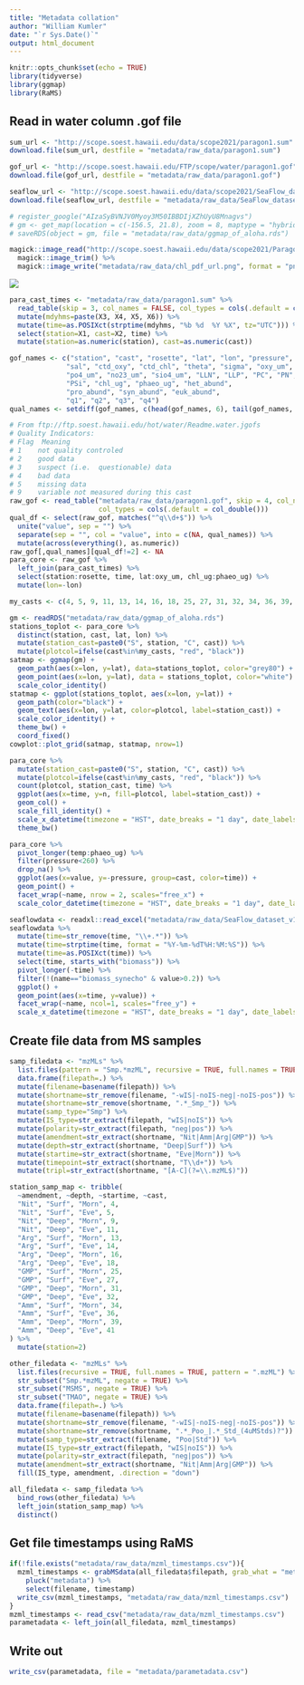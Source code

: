 ```yaml
---
title: "Metadata collation"
author: "William Kumler"
date: "`r Sys.Date()`"
output: html_document
---
```


```r
knitr::opts_chunk$set(echo = TRUE)
library(tidyverse)
library(ggmap)
library(RaMS)
```

## Read in water column .gof file

```r
sum_url <- "http://scope.soest.hawaii.edu/data/scope2021/paragon1.sum"
download.file(sum_url, destfile = "metadata/raw_data/paragon1.sum")

gof_url <- "http://scope.soest.hawaii.edu/FTP/scope/water/paragon1.gof"
download.file(gof_url, destfile = "metadata/raw_data/paragon1.gof")

seaflow_url <- "http://scope.soest.hawaii.edu/data/scope2021/SeaFlow_dataset_v1.4.xlsx"
download.file(seaflow_url, destfile = "metadata/raw_data/SeaFlow_dataset_v1.4.xlsx", mode = "wb")

# register_google("AIzaSyBVNJV0Myoy3M50IBBDIjXZhUyU8Mnagvs")
# gm <- get_map(location = c(-156.5, 21.8), zoom = 8, maptype = "hybrid")
# saveRDS(object = gm, file = "metadata/raw_data/ggmap_of_aloha.rds")

magick::image_read("http://scope.soest.hawaii.edu/data/scope2021/Paragon1CTDchlp.pdf", density = 300) %>%
  magick::image_trim() %>%
  magick::image_write("metadata/raw_data/chl_pdf_url.png", format = "png")
```

![](metadata/raw_data/chl_pdf_url.png)

```r
para_cast_times <- "metadata/raw_data/paragon1.sum" %>%
  read_table(skip = 3, col_names = FALSE, col_types = cols(.default = col_character())) %>%
  mutate(mdyhms=paste(X3, X4, X5, X6)) %>%
  mutate(time=as.POSIXct(strptime(mdyhms, "%b %d  %Y %X", tz="UTC"))) %>%
  select(station=X1, cast=X2, time) %>%
  mutate(station=as.numeric(station), cast=as.numeric(cast))

gof_names <- c("station", "cast", "rosette", "lat", "lon", "pressure", "temp",
              "sal", "ctd_oxy", "ctd_chl", "theta", "sigma", "oxy_um", "dic", "alk", "ph",
              "po4_um", "no23_um", "sio4_um", "LLN", "LLP", "PC", "PN", "PP",
              "PSi", "chl_ug", "phaeo_ug", "het_abund", 
              "pro_abund", "syn_abund", "euk_abund",
              "q1", "q2", "q3", "q4")
qual_names <- setdiff(gof_names, c(head(gof_names, 6), tail(gof_names, 4)))

# From ftp://ftp.soest.hawaii.edu/hot/water/Readme.water.jgofs
# Quality Indicators:
# Flag  Meaning
# 1    not quality controled
# 2    good data
# 3    suspect (i.e.  questionable) data
# 4    bad data
# 5    missing data
# 9    variable not measured during this cast
raw_gof <- read_table("metadata/raw_data/paragon1.gof", skip = 4, col_names = gof_names,
                      col_types = cols(.default = col_double()))
qual_df <- select(raw_gof, matches("^q\\d+$")) %>%
  unite("value", sep = "") %>%
  separate(sep = "", col = "value", into = c(NA, qual_names)) %>%
  mutate(across(everything(), as.numeric))
raw_gof[,qual_names][qual_df!=2] <- NA
para_core <- raw_gof %>% 
  left_join(para_cast_times) %>%
  select(station:rosette, time, lat:oxy_um, chl_ug:phaeo_ug) %>%
  mutate(lon=-lon)
```

```r
my_casts <- c(4, 5, 9, 11, 13, 14, 16, 18, 25, 27, 31, 32, 34, 36, 39, 41)

gm <- readRDS("metadata/raw_data/ggmap_of_aloha.rds")
stations_toplot <- para_core %>%
  distinct(station, cast, lat, lon) %>%
  mutate(station_cast=paste0("S", station, "C", cast)) %>%
  mutate(plotcol=ifelse(cast%in%my_casts, "red", "black"))
satmap <- ggmap(gm) +
  geom_path(aes(x=lon, y=lat), data=stations_toplot, color="grey80") +
  geom_point(aes(x=lon, y=lat), data = stations_toplot, color="white") +
  scale_color_identity()
statmap <- ggplot(stations_toplot, aes(x=lon, y=lat)) +
  geom_path(color="black") +
  geom_text(aes(x=lon, y=lat, color=plotcol, label=station_cast)) +
  scale_color_identity() +
  theme_bw() +
  coord_fixed()
cowplot::plot_grid(satmap, statmap, nrow=1)  

para_core %>%
  mutate(station_cast=paste0("S", station, "C", cast)) %>%
  mutate(plotcol=ifelse(cast%in%my_casts, "red", "black")) %>%
  count(plotcol, station_cast, time) %>%
  ggplot(aes(x=time, y=n, fill=plotcol, label=station_cast)) +
  geom_col() +
  scale_fill_identity() +
  scale_x_datetime(timezone = "HST", date_breaks = "1 day", date_labels="%b %d") +
  theme_bw()

para_core %>%
  pivot_longer(temp:phaeo_ug) %>%
  filter(pressure<260) %>%
  drop_na() %>%
  ggplot(aes(x=value, y=-pressure, group=cast, color=time)) +
  geom_point() +
  facet_wrap(~name, nrow = 2, scales="free_x") +
  scale_color_datetime(timezone = "HST", date_breaks = "1 day", date_labels="%b %d")

seaflowdata <- readxl::read_excel("metadata/raw_data/SeaFlow_dataset_v1.4.xlsx")
seaflowdata %>%
  mutate(time=str_remove(time, "\\+.*")) %>%
  mutate(time=strptime(time, format = "%Y-%m-%dT%H:%M:%S")) %>%
  mutate(time=as.POSIXct(time)) %>%
  select(time, starts_with("biomass")) %>%
  pivot_longer(-time) %>%
  filter(!(name=="biomass_synecho" & value>0.2)) %>%
  ggplot() +
  geom_point(aes(x=time, y=value)) +
  facet_wrap(~name, ncol=1, scales="free_y") +
  scale_x_datetime(timezone = "HST", date_breaks = "1 day", date_labels="%b %d")
```


## Create file data from MS samples

```r
samp_filedata <- "mzMLs" %>%
  list.files(pattern = "Smp.*mzML", recursive = TRUE, full.names = TRUE) %>% 
  data.frame(filepath=.) %>%
  mutate(filename=basename(filepath)) %>%
  mutate(shortname=str_remove(filename, "-wIS|-noIS-neg|-noIS-pos")) %>%
  mutate(shortname=str_remove(shortname, ".*_Smp_")) %>%
  mutate(samp_type="Smp") %>%
  mutate(IS_type=str_extract(filepath, "wIS|noIS")) %>%
  mutate(polarity=str_extract(filepath, "neg|pos")) %>%
  mutate(amendment=str_extract(shortname, "Nit|Amm|Arg|GMP")) %>%
  mutate(depth=str_extract(shortname, "Deep|Surf")) %>%
  mutate(startime=str_extract(shortname, "Eve|Morn")) %>%
  mutate(timepoint=str_extract(shortname, "T\\d+")) %>%
  mutate(tripl=str_extract(shortname, "[A-C](?=\\.mzML$)"))

station_samp_map <- tribble(
  ~amendment, ~depth, ~startime, ~cast,
  "Nit", "Surf", "Morn", 4,
  "Nit", "Surf", "Eve", 5,
  "Nit", "Deep", "Morn", 9,
  "Nit", "Deep", "Eve", 11,
  "Arg", "Surf", "Morn", 13,
  "Arg", "Surf", "Eve", 14,
  "Arg", "Deep", "Morn", 16,
  "Arg", "Deep", "Eve", 18,
  "GMP", "Surf", "Morn", 25,
  "GMP", "Surf", "Eve", 27,
  "GMP", "Deep", "Morn", 31,
  "GMP", "Deep", "Eve", 32,
  "Amm", "Surf", "Morn", 34,
  "Amm", "Surf", "Eve", 36,
  "Amm", "Deep", "Morn", 39,
  "Amm", "Deep", "Eve", 41
) %>%
  mutate(station=2)

other_filedata <- "mzMLs" %>%
  list.files(recursive = TRUE, full.names = TRUE, pattern = ".mzML") %>%
  str_subset("Smp.*mzML", negate = TRUE) %>%
  str_subset("MSMS", negate = TRUE) %>%
  str_subset("TMAO", negate = TRUE) %>%
  data.frame(filepath=.) %>%
  mutate(filename=basename(filepath)) %>%
  mutate(shortname=str_remove(filename, "-wIS|-noIS-neg|-noIS-pos")) %>%
  mutate(shortname=str_remove(shortname, ".*_Poo_|.*_Std_(4uMStds)?")) %>%
  mutate(samp_type=str_extract(filename, "Poo|Std")) %>%
  mutate(IS_type=str_extract(filepath, "wIS|noIS")) %>%
  mutate(polarity=str_extract(filepath, "neg|pos")) %>%
  mutate(amendment=str_extract(shortname, "Nit|Amm|Arg|GMP")) %>%
  fill(IS_type, amendment, .direction = "down")

all_filedata <- samp_filedata %>%
  bind_rows(other_filedata) %>%
  left_join(station_samp_map) %>%
  distinct()
```


## Get file timestamps using RaMS

```r
if(!file.exists("metadata/raw_data/mzml_timestamps.csv")){
  mzml_timestamps <- grabMSdata(all_filedata$filepath, grab_what = "metadata") %>%
    pluck("metadata") %>%
    select(filename, timestamp)
  write_csv(mzml_timestamps, "metadata/raw_data/mzml_timestamps.csv")
}
mzml_timestamps <- read_csv("metadata/raw_data/mzml_timestamps.csv")
parametadata <- left_join(all_filedata, mzml_timestamps)
```

## Write out

```r
write_csv(parametadata, file = "metadata/parametadata.csv")
```
